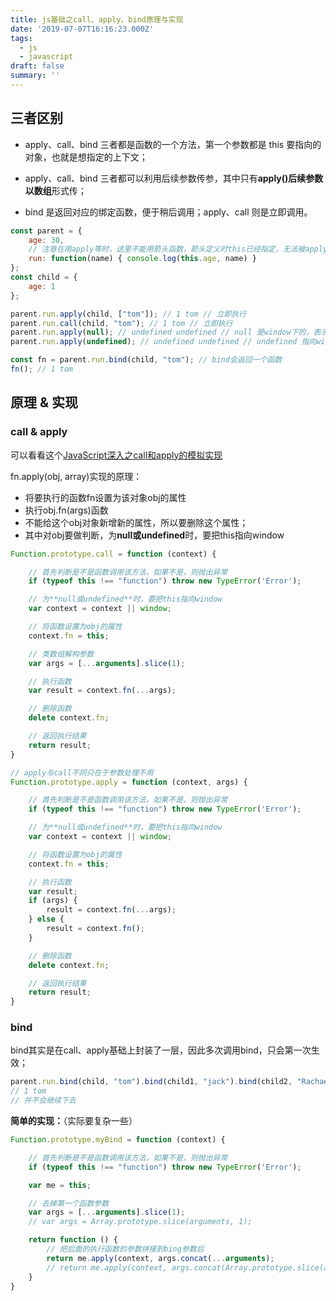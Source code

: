 ```yaml
---
title: js基础之call、apply、bind原理与实现
date: '2019-07-07T16:16:23.000Z'
tags:
  - js
  - javascript
draft: false
summary: ''
---
```


## 三者区别

- apply、call、bind 三者都是函数的一个方法，第一个参数都是 this 要指向的对象，也就是想指定的上下文；

- apply、call、bind 三者都可以利用后续参数传参，其中只有**apply()后续参数以数组**形式传；

- bind 是返回对应的绑定函数，便于稍后调用；apply、call 则是立即调用。



```js
const parent = {
    age: 30,
    // 注意在用apply等时，这里不能用箭头函数，箭头定义时this已经指定，无法被apply等改变
    run: function(name) { console.log(this.age, name) }
};
const child = {
    age: 1
};

parent.run.apply(child, ["tom"]); // 1 tom // 立即执行
parent.run.call(child, "tom"); // 1 tom // 立即执行
parent.run.apply(null); // undefined undefined // null 是window下的，表示this指向window
parent.run.apply(undefined); // undefined undefined // undefined 指向window

const fn = parent.run.bind(child, "tom"); // bind会返回一个函数
fn(); // 1 tom
```

## 原理 & 实现

### call & apply

可以看看这个[JavaScript深入之call和apply的模拟实现](https://segmentfault.com/a/1190000009257663)

fn.apply(obj, array)实现的原理：

- 将要执行的函数fn设置为该对象obj的属性
- 执行obj.fn(args)函数
- 不能给这个obj对象新增新的属性，所以要删除这个属性；
- 其中对obj要做判断，为**null或undefined**时，要把this指向window

```js
Function.prototype.call = function (context) {

    // 首先判断是不是函数调用该方法，如果不是，则抛出异常
    if (typeof this !== "function") throw new TypeError('Error');

    // 为**null或undefined**时，要把this指向window
    var context = context || window;

    // 将函数设置为obj的属性
    context.fn = this;

    // 类数组解构参数
    var args = [...arguments].slice(1);

    // 执行函数
    var result = context.fn(...args);

    // 删除函数
    delete context.fn;

    // 返回执行结果
    return result;
}

// apply与call不同只在于参数处理不用
Function.prototype.apply = function (context, args) {

    // 首先判断是不是函数调用该方法，如果不是，则抛出异常
    if (typeof this !== "function") throw new TypeError('Error');

    // 为**null或undefined**时，要把this指向window
    var context = context || window;

    // 将函数设置为obj的属性
    context.fn = this;

    // 执行函数
    var result;
    if (args) {
        result = context.fn(...args);
    } else {
        result = context.fn();
    }

    // 删除函数
    delete context.fn;

    // 返回执行结果
    return result;
}
```

### bind

bind其实是在call、apply基础上封装了一层，因此多次调用bind，只会第一次生效；

```js
parent.run.bind(child, "tom").bind(child1, "jack").bind(child2, "Rachael")();
// 1 tom 
// 并不会继续下去
```

**简单的实现：**（实际要复杂一些）

```js
Function.prototype.myBind = function (context) {

    // 首先判断是不是函数调用该方法，如果不是，则抛出异常
    if (typeof this !== "function") throw new TypeError('Error');

    var me = this;

    // 去掉第一个函数参数
    var args = [...arguments].slice(1);
    // var args = Array.prototype.slice(arguments, 1);

    return function () {
        // 把后面的执行函数的参数拼接到bing参数后
        return me.apply(context, args.concat(...arguments);
        // return me.apply(context, args.concat(Array.prototype.slice(arguments));
    }
}
```
